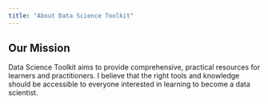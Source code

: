 ```yaml
---
title: "About Data Science Toolkit"
---
```


## Our Mission

Data Science Toolkit aims to provide comprehensive, practical resources for learners and practitioners. I believe that the right tools and knowledge should be accessible to everyone interested in learning to become a data scientist.

